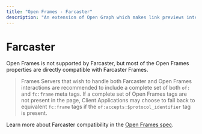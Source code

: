 ```yaml
---
title: "Open Frames - Farcaster"
description: "An extension of Open Graph which makes link previews interactive."
---
```


# Farcaster

Open Frames is not supported by Farcaster, but most of the Open Frames properties are directly compatible with Farcaster Frames.

> Frames Servers that wish to handle both Farcaster and Open Frames interactions are recommended to include a complete set of both `of:` and `fc:frame` meta tags. If a complete set of Open Frames tags are not present in the page, Client Applications may choose to fall back to equivalent `fc:frame` tags if the `of:accepts:$protocol_identifier` tag is present.

Learn more about Farcaster compatibility in the [Open Frames spec](#/).
